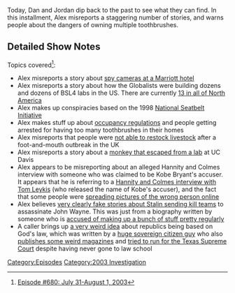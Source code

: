 {{DEFAULTSORT:
    #_EPISODE_0680:July 31-August 1, 2003
}}{{Episode
    | title             = July 31-August 1, 2003
    | caption           = [https://knowledgefight.libsyn.com/680-july-31-august-1-2003 Listen to this episode on Libsyn]
    | episodeNumber     = 680
    | length            = 01:18:20
    | airDate           = May 13, 2022
    | coverageStartDate = July 31, 2003
    | coverageEndDate   = August 1, 2003
    | episodeType       = [[:Category:2003 Investigation|2003 Investigation]]
    | previousEpisode   = [[679: May 9, 2022]]
    | nextEpisode       = [[681: May 8, 2022]]
}}

{{Stub}}

Today, Dan and Jordan dip back to the past to see what they can find.  In this installment, Alex misreports a staggering number of stories, and warns people about the dangers of owning multiple toothbrushes.

==Detailed Show Notes==

Topics covered<ref>[https://knowledgefight.com/research/2022/5/12/episode-680-july-31-august-1-2003 Episode #680: July 31-August 1, 2003]</ref>:

*Alex misreports a story about [https://www.cleveland19.com/story/949002/ohio-man-sues-over-camera-in-hotel-room/ spy cameras at a Marriott hotel]
*Alex misreports a story about how the Globalists were building dozens and dozens of BSL4 labs in the US. There are currently [https://theconversation.com/fifty-nine-labs-around-world-handle-the-deadliest-pathogens-only-a-quarter-score-high-on-safety-161777%20 13 in all of North America]
*Alex makes up conspiracies based on the 1998 [https://rosap.ntl.bts.gov/view/dot/13465 National Seatbelt Initiative]
*Alex makes stuff up about [https://www.hud.gov/sites/documents/DOC_7780.PDF occupancy regulations] and people getting arrested for having too many toothbrushes in their homes
*Alex misreports that people were [https://www.legislation.gov.uk/uksi/2006/183/pdfs/uksiem_20060183_en.pdf not able to restock livestock] after a foot-and-mouth outbreak in the UK
*Alex misreports a story about a [https://www.ph.ucla.edu/epi/bioter/monkeyescapedavis.html monkey that escaped from a lab] at UC Davis
*Alex appears to be misreporting about an alleged Hannity and Colmes interview with someone who was claimed to be Kobe Bryant's accuser. It appears that he is referring to a [https://www.foxnews.com/story/equal-before-proven-guilty Hannity and Colmes interview with Tom Leykis] (who released the name of Kobe's accuser), and the fact that some people were [https://www.madjacksports.com/forum/showthread.php?104216-Woman-wrongly-identified spreading pictures of the wrong person online]
*Alex believes [https://www.military.com/undertheradar/2018/02/16/how-john-wayne-got-rid-kgb-agents-hired-kill-him.html very clearly fake stories about Stalin sending kill teams] to assassinate John Wayne. This was just from a biography written by someone who is [https://www.theguardian.com/books/2010/jul/25/michael-munn-biographer-interview-tim-adams accused of making up a bunch of stuff pretty regularly]
*A caller brings up [http://thematrixhasyou.org/13th-amendment/13th-amendment-missing.html a very weird idea] about republics being based on God's law, which was written by a [https://www.macaonline.net/wp-content/uploads/2019/05/MACA_Sovereign_Citizen_2019.original.1558455673.pdf huge sovereign citizen guy] who also [https://web.archive.org/web/20021003080942/http://antishyster.com/PDF/113pdf/113web10.pdf publishes some weird magazines] and [https://www.dmagazine.com/publications/d-magazine/1992/july/street-talk/ tried to run for the Texas Supreme Court] despite having never gone to law school

[[Category:Episodes]]
[[Category:2003 Investigation]]
